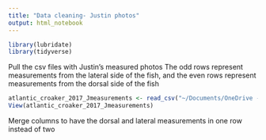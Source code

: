 ```yaml
---
title: "Data cleaning- Justin photos"
output: html_notebook
---
```


```r
library(lubridate)
library(tidyverse)
```

Pull the csv files with Justin's measured photos
The odd rows represent measurements from the lateral side of the fish, and the even rows represent measurements from the dorsal side of the fish
```r
atlantic_croaker_2017_Jmeasurements <- read_csv("~/Documents/OneDrive - aguadilla.inter.edu/BS Microbiology Inter/Internship and opportunities/RISE Internship/2022-croakerlarvae-rise/data/atlantic_croaker_2017_Jmeasurements.csv")
View(atlantic_croaker_2017_Jmeasurements)
```

Merge columns to have the dorsal and lateral measurements in one row instead of two
```r

```
